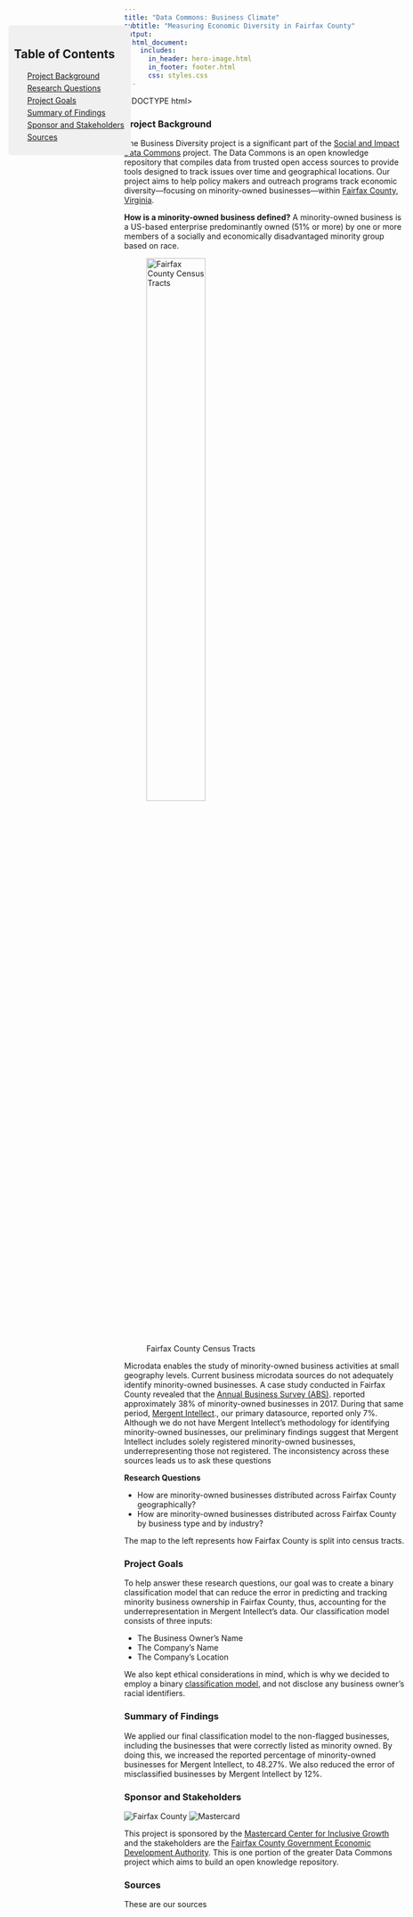 ```yaml
---
title: "Data Commons: Business Climate"
subtitle: "Measuring Economic Diversity in Fairfax County"
output:
  html_document:
    includes:
      in_header: hero-image.html
      in_footer: footer.html
      css: styles.css
---
```


<!DOCTYPE html>
<html>
<head>
<style>
  /* CSS to style the table of contents */
  .toc-container {
    position: fixed;
    top: 100px; /* Adjust the top position as needed */
    left: 20px; /* Adjust the right position as needed */
    width: 200px; /* Adjust the width as needed */
    background-color: #f0f0f0;
    padding: 10px;
    border-radius: 5px;
  }

  .toc-container a {
    display: block;
    margin-bottom: 5px;
  }
</style>
<script>
  // JavaScript to show/hide the table of contents based on scroll position
  window.addEventListener('scroll', function() {
    var tocContainer = document.querySelector('.toc-container');
    var headerHeight = 300; // Set the height of your header in pixels

    if (window.pageYOffset > headerHeight) {
      tocContainer.style.visibility = 'visible';
    } else {
      tocContainer.style.visibility = 'hidden';
    }
  });
</script>
</head>
<body>
</head>
<body>

<!-- Table of Contents -->
<div class="toc-container">
  <h2>Table of Contents</h2>
  <ul>
[Project Background](#project-background)
[Research Questions](#research-questions)
[Project Goals](#project-goals)
[Summary of Findings](#summary-of-findings)
[Sponsor and Stakeholders](#sponsor-and-stakeholders)
[Sources](#sources)

  </ul>
</div>

</body>
</html>


### **Project Background** 
The Business Diversity project is a significant part of the [Social and Impact Data Commons](https://biocomplexity.virginia.edu/project/social-impact-data-commons) project. The Data Commons is an open knowledge repository that compiles data from trusted open access sources to provide tools designed to track issues over time and geographical locations. Our project aims to help policy makers and outreach programs track economic diversity—focusing on minority-owned businesses—within [Fairfax County, Virginia](https://www.fairfaxcounty.gov/topics/about-fairfax-county).


<div class="definition-box">

**How is a minority-owned business defined?**  A minority-owned business is a US-based enterprise predominantly owned (51% or more) by one or more members of a socially and economically disadvantaged minority group based on race.

</div>

![Fairfax County Census Tracts](img/census.png){width=50%}

  
  Microdata enables the study of minority-owned business activities at small geography levels. Current business microdata sources do not adequately identify minority-owned businesses. A case study conducted in Fairfax County revealed that the [Annual Business Survey (ABS)](https://www.census.gov/programs-surveys/abs/about.html#:~:text=The%20Annual%20Business%20Survey%20(ABS)%20provides%20information%20on%20selected%20economic,%2C%20race%2C%20and%20veteran%20status). reported approximately 38% of minority-owned businesses in 2017. During that same period, [Mergent Intellect](https://www.epls.org/340/Mergent-Intellect#:~:text=Mergent%20Intellect%20is%20a%20flexible,to%20generate%20insightful%20business%20intelligence)., our primary datasource,  reported only 7%. Although we do not have Mergent Intellect’s methodology for identifying minority-owned businesses, our preliminary findings suggest that Mergent Intellect includes solely registered minority-owned businesses, underrepresenting those not registered. The inconsistency across these sources leads us to ask these questions
  
**Research Questions**

- How are minority-owned businesses distributed across Fairfax County geographically?
- How are minority-owned businesses distributed across Fairfax County by business type and by industry?

The map to the left represents how Fairfax County is split into census tracts. 





### **Project Goals**
To help answer these research questions, our goal was to create a binary classification model that can reduce the error in predicting and tracking minority business ownership in Fairfax County, thus, accounting for the underrepresentation in Mergent Intellect’s data. Our classification model consists of three inputs:

- The Business Owner’s Name
- The Company’s Name
- The Company’s Location

We also kept ethical considerations in mind, which is why we decided to employ a binary [classification model](https://medium.com/fuzz/machine-learning-classification-models-3040f71e2529), and not disclose any business owner's racial identifiers.  



### **Summary of Findings**
We applied our final classification model to the non-flagged businesses, including the businesses that were correctly listed as minority owned. By doing this, we increased the reported percentage of minority-owned businesses for Mergent Intellect, to 48.27%.  We also reduced the error of misclassified businesses by Mergent Intellect by 12%. 


### **Sponsor and Stakeholders** 

![Fairfax County](img/ffxcounty.png)
![Mastercard](img/mastercard.png)

This project is sponsored by the [Mastercard Center for Inclusive Growth](https://www.mastercardcenter.org/) and the stakeholders are the [Fairfax County Government Economic Development Authority](https://www.fairfaxcountyeda.org/). This is one portion of the greater Data Commons project which aims to build an open knowledge repository. 

### **Sources** 

These are our sources

